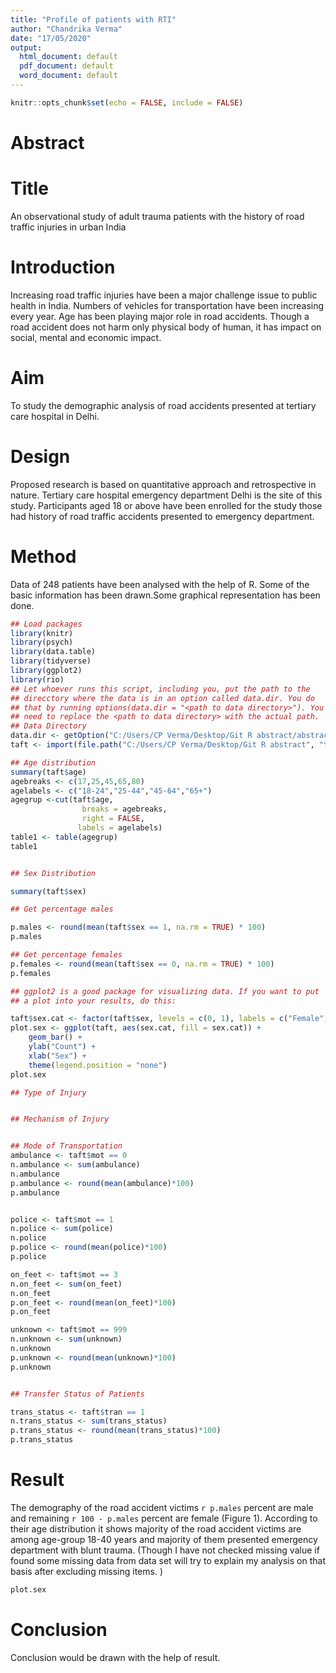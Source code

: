 ---
title: "Profile of patients with RTI"
author: "Chandrika Verma"
date: "17/05/2020"
output:
  html_document: default
  pdf_document: default
  word_document: default
---

```{r setup, include=FALSE}
knitr::opts_chunk$set(echo = FALSE, include = FALSE)
```
# Abstract

# Title
An observational study of adult trauma patients with the history of road traffic injuries in urban India

# Introduction 
Increasing road traffic injuries have been a major challenge issue to public health in India. Numbers of vehicles for transportation have been increasing every year. Age has been playing major role in road accidents. Though a road accident does not harm only physical body of human, it has impact on social, mental and economic impact. 

# Aim
To study the demographic analysis of road accidents presented at tertiary care hospital in Delhi.

# Design
Proposed research is based on quantitative approach and retrospective in nature. Tertiary care hospital emergency department Delhi is the site of this study. Participants aged 18 or above have been enrolled for the study those had history of road traffic accidents presented to emergency department.

# Method
Data of 248 patients have been analysed with the help of R. Some of the basic information has been drawn.Some graphical representation has been done.

```{r}
## Load packages
library(knitr)
library(psych)
library(data.table)
library(tidyverse)
library(ggplot2)
library(rio)
## Let whoever runs this script, including you, put the path to the
## direcctory where the data is in an option called data.dir. You do
## that by running options(data.dir = "<path to data directory>"). You
## need to replace the <path to data directory> with the actual path.
## Data Directory 
data.dir <- getOption("C:/Users/CP Verma/Desktop/Git R abstract/abstract-challenge")
taft <- import(file.path("C:/Users/CP Verma/Desktop/Git R abstract", "taft-dataset-9825-20200608232208.csv")) %>% as_tibble()

## Age distribution 
summary(taft$age)
agebreaks <- c(17,25,45,65,80)
agelabels <- c("18-24","25-44","45-64","65+")
agegrup <-cut(taft$age,
                breaks = agebreaks,
                right = FALSE,
               labels = agelabels)
table1 <- table(agegrup)
table1


## Sex Distribution

summary(taft$sex) 

## Get percentage males

p.males <- round(mean(taft$sex == 1, na.rm = TRUE) * 100)
p.males

## Get percentage females
p.females <- round(mean(taft$sex == 0, na.rm = TRUE) * 100)
p.females

## ggplot2 is a good package for visualizing data. If you want to put
## a plot into your results, do this:

taft$sex.cat <- factor(taft$sex, levels = c(0, 1), labels = c("Female", "Male"))
plot.sex <- ggplot(taft, aes(sex.cat, fill = sex.cat)) +
    geom_bar() +
    ylab("Count") +
    xlab("Sex") +
    theme(legend.position = "none") 
plot.sex

## Type of Injury


## Mechanism of Injury


## Mode of Transportation
ambulance <- taft$mot == 0
n.ambulance <- sum(ambulance)
n.ambulance
p.ambulance <- round(mean(ambulance)*100)
p.ambulance


police <- taft$mot == 1
n.police <- sum(police)
n.police
p.police <- round(mean(police)*100)
p.police

on_feet <- taft$mot == 3
n.on_feet <- sum(on_feet)
n.on_feet
p.on_feet <- round(mean(on_feet)*100)
p.on_feet

unknown <- taft$mot == 999
n.unknown <- sum(unknown)
n.unknown
p.unknown <- round(mean(unknown)*100)
p.unknown


## Transfer Status of Patients

trans_status <- taft$tran == 1
n.trans_status <- sum(trans_status)
p.trans_status <- round(mean(trans_status)*100)
p.trans_status


```


# Result
The demography of the road accident victims `r p.males` percent are male and remaining `r 100 - p.males` percent are female (Figure 1). According to their age distribution it shows majority of the road accident victims are among age-group 18-40 years and majority of them  presented emergency department with blunt trauma. (Though I have not checked missing value if found some missing data from data set will try to explain my analysis on that basis after excluding missing items.  )

```{r figure-1, include = TRUE, fig.height = 3, fig.width = 3, fig.align = "center"}
plot.sex
```

# Conclusion 
Conclusion would be drawn with the help of result.
